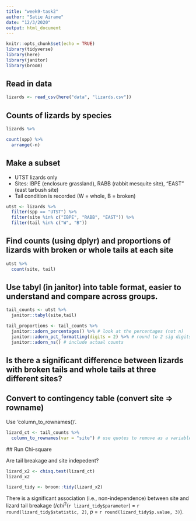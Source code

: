 ```yaml
---
title: "week9-task2"
author: "Satie Airame"
date: "12/3/2020"
output: html_document
---
```


```r
knitr::opts_chunk$set(echo = TRUE)
library(tidyverse)
library(here)
library(janitor)
library(broom)
```

## Read in data

```r
lizards <- read_csv(here("data", "lizards.csv"))
```

## Counts of lizards by species

```r
lizards %>%
```


```r
count(spp) %>% 
  arrange(-n)
```

## Make a subset

- UTST lizards only
- Sites: IBPE (enclosure grassland), RABB (rabbit mesquite site), "EAST" (east tarbush site)
- Tail condition is recorded (W = whole, B = broken)

```r
utst <- lizards %>% 
  filter(spp == "UTST") %>% 
  filter(site %in% c("IBPE", "RABB", "EAST")) %>% 
  filter(tail %in% c("W", "B"))
```

## Find counts (using dplyr) and proportions of lizards with broken or whole tails at each site

```r
utst %>% 
  count(site, tail)
```
## Use tabyl (in janitor) into table format, easier to understand and compare across groups.

```r
tail_counts <- utst %>% 
  janitor::tabyl(site,tail)

tail_proportions <- tail_counts %>% 
  janitor::adorn_percentages() %>% # look at the percentages (not n)
  janitor::adorn_pct_formatting(digits = 2) %>% # round to 2 sig digits
  janitor::adorn_ns() # include actual counts
```

## Is there a significant difference between lizards with broken tails and whole tails at three different sites?

## Convert to contingency table (convert site => rowname)

Use 'column_to_rownames()'.

```r
lizard_ct <- tail_counts %>% 
  column_to_rownames(var = "site") # use quotes to remove as a variable and use inputs as a rowname
```
 ## Run Chi-square
 
 Are tail breakage and site indepedent?
 
```r
lizard_x2 <- chisq.test(lizard_ct)
lizard_x2

lizard_tidy <- broom::tidy(lizard_x2)
```

There is a significant association (i.e., non-independence) between site and lizard tail breakage ($/chi$^2^(`r lizard_tidy$parameter`) = `r round(lizard_tidy$statistic, 2)`, *p* = `r round(lizard_tidy$p.value, 3)`).



































